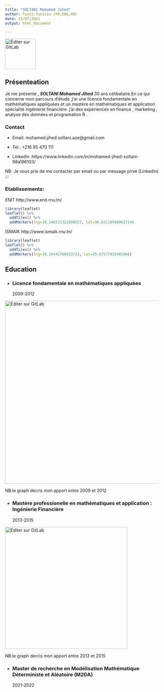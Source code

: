 ```yaml
---
title: "SOLTANI Mohamed Jihed"
author: Tunis.Tunisia (FR,ENG,AR)
date: 22/07/2021
output: html_document

---
```


<img src="/home/mohamed/Images/Image sécurisé/dream 443.jpg" alt="Éditer sur GitLab" width="100px"/>


## Présenteation

Je me présente , ***SOLTANI Mohamed Jihed*** 30 ans célibataire.En ce qui concerne mon parcours
d'étude ,j'ai une licence fondamentale en mathématiques appliquées et un mastère
en mathématiques et application spécialité ingénierie financière .j'ai des expériences en finance , marketing
, analyse des données et programation R .

### Contact

 * Email: mohamed.jihed.soltani.aze@gmail.com

 * Tel : +216 95 470 111

 * LinkedIn :https://www.linkedin.com/in/mohamed-jihed-soltani-98a196103/

NB: Je vous prie de me contacter par email ou par message privé (Linkedin)
:::

### Etablissements:
ENIT
http://www.enit.rnu.tn/
```r
library(leaflet)
leaflet() %>%
  addTiles() %>%
  addMarkers(lng=10.146521322009527, lat=36.83110598962714)

```


ISMAIK
http://www.ismaik.rnu.tn/

```r
library(leaflet)
leaflet() %>%
  addTiles() %>%
  addMarkers(lng=10.10542760933723, lat=35.67577935905966)

```

## Education {data-icon=chalkboard-teacher}

 * ### Licence fondamentale en mathématiques appliquées
2009-2012

<img src="/home/mohamed/Images/Image sécurisé/Rplot02.png" alt="Éditer sur GitLab" width="600px"/>

NB:le graph decris mon apport entre 2009 et 2012



 * ### Mastère professionelle en mathématiques et application : Ingénierie Financière
2013-2015

<img src="/home/mohamed/Images/Image sécurisé/Rplot05.png" alt="Éditer sur GitLab" width="400px"/>

NB:le graph decris mon apport entre 2013 et 2015

 * ### Master de recherche en Modélisation Mathématique Déterministe et Aléatoire (M2DA)
2021-2022



